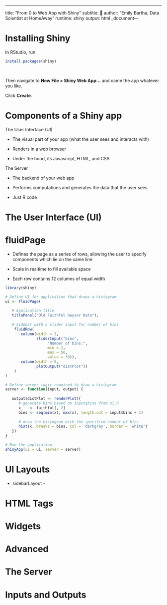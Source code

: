---
title: "From 0 to Web App with Shiny"
subtitle: 💅
author: "Emily Bartha, Data Scientist at HomeAway"
runtime: shiny
output: html
_document---

# Installing Shiny

In RStudio, run

```r
install.packages(shiny)
```

<br/>

Then navigate to **New File > Shiny Web App...** and name the app whatever you like.

Click **Create**.

# Components of a Shiny app

The User Interface (UI)

- The visual part of your app (what the user sees and interacts with)

- Renders in a web browser

- Under the hood, its Javascript, HTML, and CSS

The Server

- The backend of your web app

- Performs computations and generates the data that the user sees

- Just R code

# The User Interface (UI)

# fluidPage

- Defines the page as a series of rows, allowing the user to specify components which lie on the same line

- Scale in realtime to fill available space

- Each row contains 12 columns of equal width

```r
library(shiny)

# Define UI for application that draws a histogram
ui <- fluidPage(
   
   # Application title
   titlePanel("Old Faithful Geyser Data"),
   
   # Sidebar with a slider input for number of bins 
    fluidRow(
       column(width = 3,
              sliderInput("bins",
                   "Number of bins:",
                   min = 1,
                   max = 50,
                   value = 30)),
       column(width = 9,
              plotOutput("distPlot"))
    )
)

# Define server logic required to draw a histogram
server <- function(input, output) {
   
   output$distPlot <- renderPlot({
      # generate bins based on input$bins from ui.R
      x    <- faithful[, 2] 
      bins <- seq(min(x), max(x), length.out = input$bins + 1)
      
      # draw the histogram with the specified number of bins
      hist(x, breaks = bins, col = 'darkgray', border = 'white')
   })
}

# Run the application 
shinyApp(ui = ui, server = server)
```

# UI Layouts

- sidebarLayout - 

# HTML Tags

# Widgets

# Advanced

# The Server

# Inputs and Outputs
